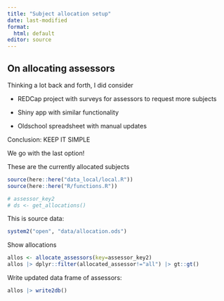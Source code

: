 ```yaml
---
title: "Subject allocation setup"
date: last-modified
format: 
  html: default
editor: source
---
```


## On allocating assessors

Thinking a lot back and forth, I did consider

-   REDCap project with surveys for assessors to request more subjects

-   Shiny app with similar functionality

-   Oldschool spreadsheet with manual updates

Conclusion: KEEP IT SIMPLE

We go with the last option!

These are the currently allocated subjects

```r
source(here::here("data_local/local.R"))
source(here::here("R/functions.R"))
```

```r
# assessor_key2
# ds <- get_allocations()
```

This is source data:

```r
system2("open", "data/allocation.ods")
```

Show allocations

```r
allos <- allocate_assessors(key=assessor_key2)
allos |> dplyr::filter(allocated_assessor!="all") |> gt::gt()
```

Write updated data frame of assessors:

```r
allos |> write2db()
```
